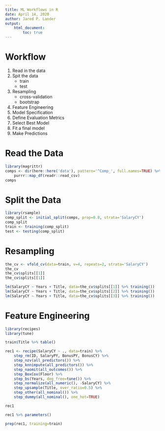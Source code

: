 ```yaml
---
title: ML Workflows in R
date: April 14, 2020
author: Jared P. Lander
output:
    html_document:
        toc: true
---
```


# Workflow

1. Read in the data
1. Spit the data
    - train
    - test
1. Resampling
    - cross-validation
    - bootstrap
1. Feature Engineering
1. Model Specification
1. Define Evaluation Metrics
1. Select Best Model
1. Fit a final model
1. Make Predictions

# Read the Data

```r
library(magrittr)
comps <- dir(here::here('data'), pattern='^Comp_', full.names=TRUE) %>% 
    purrr::map_df(readr::read_csv)
comps
```

# Split the Data

```r
library(rsample)
comp_split <- initial_split(comps, prop=0.8, strata='SalaryCY')
comp_split
train <- training(comp_split)
test <- testing(comp_split)
```

# Resampling

```r
the_cv <- vfold_cv(data=train, v=4, repeats=2, strata='SalaryCY')
the_cv
the_cv$splits[[1]]
the_cv$splits[[1]]
```

```r
lm(SalaryCY ~ Years + Title, data=the_cv$splits[[1]] %>% training())
lm(SalaryCY ~ Years + Title, data=the_cv$splits[[2]] %>% training())
lm(SalaryCY ~ Years + Title, data=the_cv$splits[[3]] %>% training())
```

# Feature Engineering

```r
library(recipes)
library(tune)

train$Title %>% table()

rec1 <- recipe(SalaryCY ~ ., data=train) %>% 
    step_rm(ID, SalaryPY, BonusPY, BonusCY) %>% 
    step_nzv(all_predictors()) %>% 
    step_knnimpute(all_predictors()) %>% 
    step_naomit(all_outcomes()) %>% 
    step_BoxCox(Floor) %>% 
    step_bs(Years, deg_free=tune()) %>% 
    step_normalize(all_numeric(), -SalaryCY) %>% 
    step_upsample(Title, over_ratio=0.5) %>% 
    step_other(all_nominal()) %>% 
    step_dummy(all_nominal(), one_hot=TRUE)

rec1

rec1 %>% parameters()

prep(rec1, training=train)
```


